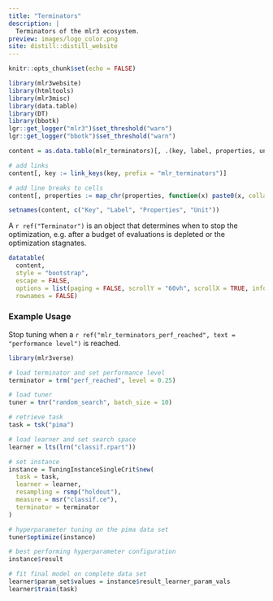 ```yaml
---
title: "Terminators"
description: |
  Terminators of the mlr3 ecosystem.
preview: images/logo_color.png
site: distill::distill_website
---
```


```r
knitr::opts_chunk$set(echo = FALSE)

library(mlr3website)
library(htmltools)
library(mlr3misc)
library(data.table)
library(DT)
library(bbotk)
lgr::get_logger("mlr3")$set_threshold("warn")
lgr::get_logger("bbotk")$set_threshold("warn")

content = as.data.table(mlr_terminators)[, .(key, label, properties, unit)]

# add links
content[, key := link_keys(key, prefix = "mlr_terminators")]

# add line breaks to cells
content[, properties := map_chr(properties, function(x) paste0(x, collapse = "<br/>"))]

setnames(content, c("Key", "Label", "Properties", "Unit"))
```

A `r ref("Terminator")` is an object that determines when to stop the optimization, e.g. after a budget of evaluations is depleted or the optimization stagnates.


```r
datatable(
  content,
  style = "bootstrap",
  escape = FALSE,
  options = list(paging = FALSE, scrollY = "60vh", scrollX = TRUE, info = FALSE),
  rownames = FALSE)
```

### Example Usage

Stop tuning when a `r ref("mlr_terminators_perf_reached", text = "performance level")` is reached.

```r
library(mlr3verse)

# load terminator and set performance level
terminator = trm("perf_reached", level = 0.25)

# load tuner
tuner = tnr("random_search", batch_size = 10)

# retrieve task
task = tsk("pima")

# load learner and set search space
learner = lts(lrn("classif.rpart"))

# set instance
instance = TuningInstanceSingleCrit$new(
  task = task,
  learner = learner,
  resampling = rsmp("holdout"),
  measure = msr("classif.ce"),
  terminator = terminator
)

# hyperparameter tuning on the pima data set
tuner$optimize(instance)

# best performing hyperparameter configuration
instance$result

# fit final model on complete data set
learner$param_set$values = instance$result_learner_param_vals
learner$train(task)
```
